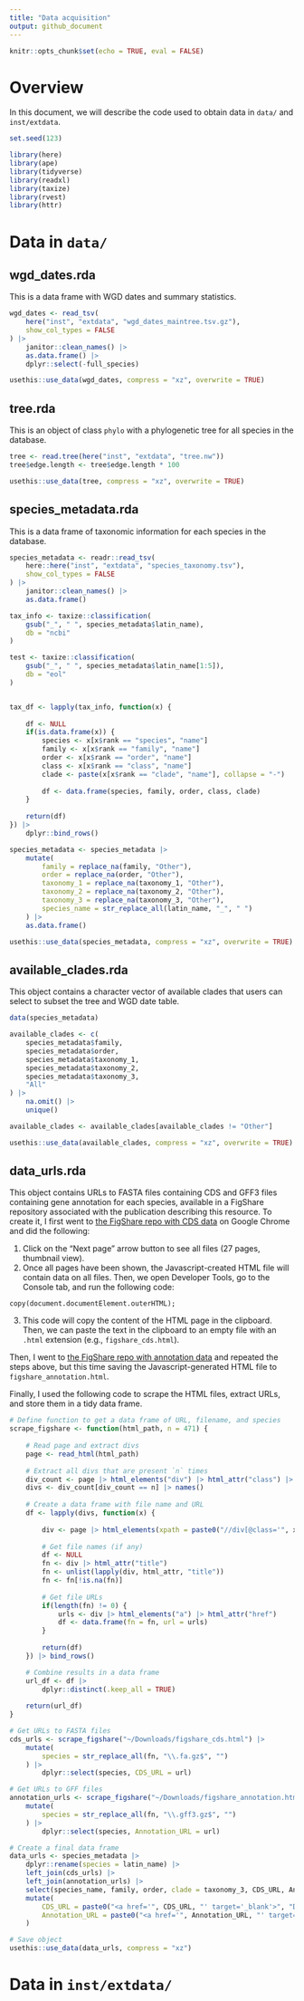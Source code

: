 ```yaml
---
title: "Data acquisition"
output: github_document
---
```


```r
knitr::opts_chunk$set(echo = TRUE, eval = FALSE)
```

# Overview

In this document, we will describe the code used to obtain data in `data/`
and `inst/extdata`.

```r
set.seed(123)

library(here)
library(ape)
library(tidyverse)
library(readxl)
library(taxize)
library(rvest)
library(httr)
```

# Data in `data/`

## wgd_dates.rda

This is a data frame with WGD dates and summary statistics.

```r
wgd_dates <- read_tsv(
    here("inst", "extdata", "wgd_dates_maintree.tsv.gz"),
    show_col_types = FALSE
) |>
    janitor::clean_names() |>
    as.data.frame() |>
    dplyr::select(-full_species)

usethis::use_data(wgd_dates, compress = "xz", overwrite = TRUE)
```

## tree.rda

This is an object of class `phylo` with a phylogenetic tree for all
species in the database.

```r
tree <- read.tree(here("inst", "extdata", "tree.nw"))
tree$edge.length <- tree$edge.length * 100

usethis::use_data(tree, compress = "xz", overwrite = TRUE)
```

## species_metadata.rda

This is a data frame of taxonomic information for each species in the 
database.

```r
species_metadata <- readr::read_tsv(
    here::here("inst", "extdata", "species_taxonomy.tsv"),
    show_col_types = FALSE
) |>
    janitor::clean_names() |>
    as.data.frame()

tax_info <- taxize::classification(
    gsub("_", " ", species_metadata$latin_name), 
    db = "ncbi"
)

test <- taxize::classification(
    gsub("_", " ", species_metadata$latin_name[1:5]), 
    db = "eol"
)


tax_df <- lapply(tax_info, function(x) {
    
    df <- NULL
    if(is.data.frame(x)) {
        species <- x[x$rank == "species", "name"]
        family <- x[x$rank == "family", "name"]
        order <- x[x$rank == "order", "name"]
        class <- x[x$rank == "class", "name"]
        clade <- paste(x[x$rank == "clade", "name"], collapse = "-")
        
        df <- data.frame(species, family, order, class, clade)
    }
    
    return(df)
}) |>
    dplyr::bind_rows()

species_metadata <- species_metadata |>
    mutate(
        family = replace_na(family, "Other"),
        order = replace_na(order, "Other"),
        taxonomy_1 = replace_na(taxonomy_1, "Other"),
        taxonomy_2 = replace_na(taxonomy_2, "Other"),
        taxonomy_3 = replace_na(taxonomy_3, "Other"),
        species_name = str_replace_all(latin_name, "_", " ")
    ) |>
    as.data.frame()

usethis::use_data(species_metadata, compress = "xz", overwrite = TRUE)
```

## available_clades.rda

This object contains a character vector of available clades that users can 
select to subset the tree and WGD date table.

```r
data(species_metadata)

available_clades <- c(
    species_metadata$family,
    species_metadata$order,
    species_metadata$taxonomy_1,
    species_metadata$taxonomy_2,
    species_metadata$taxonomy_3, 
    "All"
) |>
    na.omit() |>
    unique()

available_clades <- available_clades[available_clades != "Other"]

usethis::use_data(available_clades, compress = "xz", overwrite = TRUE)
```

## data_urls.rda

This object contains URLs to FASTA files containing CDS and GFF3 files 
containing gene annotation for each species, 
available in a FigShare repository associated with the publication describing
this resource. To create it, I first went 
to [the FigShare repo with CDS data](https://figshare.com/articles/dataset/Supplementary_cds_files_of_470_angiosperm_species/27011128) on Google Chrome and did the following:

1. Click on the "Next page" arrow button to see all files (27 pages, thumbnail
view).
2. Once all pages have been shown, the Javascript-created HTML file will 
contain data on all files. Then, we open Developer Tools, go to the Console
tab, and run the following code:

```
copy(document.documentElement.outerHTML);
```

3. This code will copy the content of the HTML page in the clipboard. Then,
we can paste the text in the clipboard to an empty file with an `.html`
extension (e.g., `figshare_cds.html`).


Then, I went to [the FigShare repo with annotation data](https://figshare.com/articles/dataset/Supplementary_gff3_files_of_470_angiosperm_species/27011134) and repeated the steps above, but this time saving the 
Javascript-generated HTML file to `figshare_annotation.html`.

Finally, I used the following code to scrape the HTML files, extract URLs,
and store them in a tidy data frame.

```r
# Define function to get a data frame of URL, filename, and species
scrape_figshare <- function(html_path, n = 471) {
    
    # Read page and extract divs
    page <- read_html(html_path)
    
    # Extract all divs that are present `n` times
    div_count <- page |> html_elements("div") |> html_attr("class") |> table()
    divs <- div_count[div_count == n] |> names()
    
    # Create a data frame with file name and URL
    df <- lapply(divs, function(x) {
        
        div <- page |> html_elements(xpath = paste0("//div[@class='", x, "']"))
        
        # Get file names (if any)
        df <- NULL
        fn <- div |> html_attr("title")
        fn <- unlist(lapply(div, html_attr, "title"))
        fn <- fn[!is.na(fn)]
        
        # Get file URLs
        if(length(fn) != 0) {
            urls <- div |> html_elements("a") |> html_attr("href")
            df <- data.frame(fn = fn, url = urls)
        }
        
        return(df)
    }) |> bind_rows()

    # Combine results in a data frame
    url_df <- df |>
        dplyr::distinct(.keep_all = TRUE)
    
    return(url_df)
}

# Get URLs to FASTA files
cds_urls <- scrape_figshare("~/Downloads/figshare_cds.html") |>
    mutate(
        species = str_replace_all(fn, "\\.fa.gz$", "")
    ) |>
        dplyr::select(species, CDS_URL = url)

# Get URLs to GFF files
annotation_urls <- scrape_figshare("~/Downloads/figshare_annotation.html") |>
    mutate(
        species = str_replace_all(fn, "\\.gff3.gz$", "")
    ) |>
        dplyr::select(species, Annotation_URL = url)

# Create a final data frame
data_urls <- species_metadata |>
    dplyr::rename(species = latin_name) |>
    left_join(cds_urls) |>
    left_join(annotation_urls) |>
    select(species_name, family, order, clade = taxonomy_3, CDS_URL, Annotation_URL) |>
    mutate(
        CDS_URL = paste0("<a href='", CDS_URL, "' target='_blank'>", "Download FASTA</a>"),
        Annotation_URL = paste0("<a href='", Annotation_URL, "' target='_blank'>", "Download GFF3</a>")
    )

# Save object
usethis::use_data(data_urls, compress = "xz")
```



# Data in `inst/extdata/`




